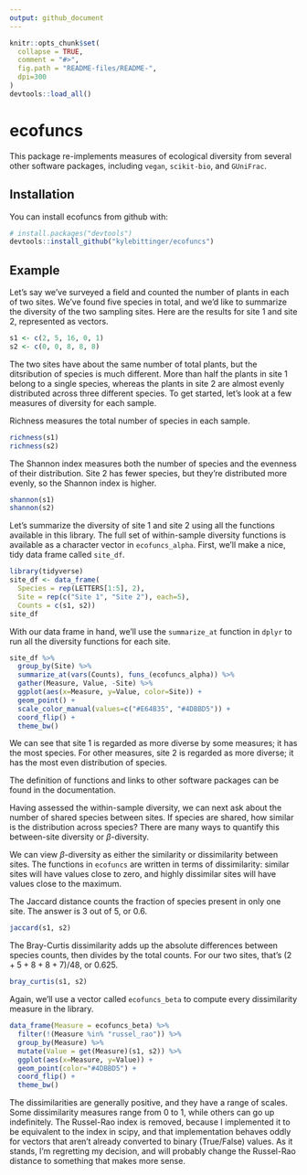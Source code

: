 ```yaml
---
output: github_document
---
```


<!-- README.md is generated from README.Rmd. Please edit that file -->

```r
knitr::opts_chunk$set(
  collapse = TRUE,
  comment = "#>",
  fig.path = "README-files/README-",
  dpi=300
)
devtools::load_all()
```

# ecofuncs

This package re-implements measures of ecological diversity from several other
software packages, including `vegan`, `scikit-bio`, and `GUniFrac`.

## Installation

You can install ecofuncs from github with:

```r
# install.packages("devtools")
devtools::install_github("kylebittinger/ecofuncs")
```

## Example

Let's say we've surveyed a field and counted the number of plants in each of
two sites.  We've found five species in total, and we'd like to summarize
the diversity of the two sampling sites.  Here are the results for site 1 and
site 2, represented as vectors.

```r
s1 <- c(2, 5, 16, 0, 1)
s2 <- c(0, 0, 8, 8, 8)
```

The two sites have about the same number of total plants, but the ditsribution
of species is much different.  More than half the plants in site 1 belong to a
single species, whereas the plants in site 2 are almost evenly distributed
across three different species.  To get started, let's look at a few measures
of diversity for each sample.

Richness measures the total number of species in each sample.

```r
richness(s1)
richness(s2)
```

The Shannon index measures both the number of species and the evenness of their
distribution. Site 2 has fewer species, but they're distributed more evenly, so
the Shannon index is higher.

```r
shannon(s1)
shannon(s2)
```

Let's summarize the diversity of site 1 and site 2 using all the functions
available in this library.  The full set of within-sample diversity functions
is available as a character vector in `ecofuncs_alpha`. First, we'll make a
nice, tidy data frame called `site_df`.

```r
library(tidyverse)
site_df <- data_frame(
  Species = rep(LETTERS[1:5], 2),
  Site = rep(c("Site 1", "Site 2"), each=5),
  Counts = c(s1, s2))
site_df
```

With our data frame in hand, we'll use the `summarize_at` function in `dplyr`
to run all the diversity functions for each site.

```r
site_df %>%
  group_by(Site) %>%
  summarize_at(vars(Counts), funs_(ecofuncs_alpha)) %>%
  gather(Measure, Value, -Site) %>%
  ggplot(aes(x=Measure, y=Value, color=Site)) +
  geom_point() +
  scale_color_manual(values=c("#E64B35", "#4DBBD5")) +
  coord_flip() +
  theme_bw()
```

We can see that site 1 is regarded as more diverse by some measures; it has the
most species. For other measures, site 2 is regarded as more diverse; it has
the most even distribution of species.

The definition of functions and links to other software packages can be found
in the documentation.

Having assessed the within-sample diversity, we can next ask about the number
of shared species between sites.  If species are shared, how similar is the
distribution across species? There are many ways to quantify this between-site
diversity or $\beta$-diversity.

We can view $\beta$-diversity as either the similarity or dissimilarity
between sites. The functions in `ecofuncs` are written in terms of
dissimilarity: similar sites will have values close to zero, and highly
dissimilar sites will have values close to the maximum.

The Jaccard distance counts the fraction of species present in only one site.
The answer is 3 out of 5, or 0.6.

```r
jaccard(s1, s2)
```

The Bray-Curtis dissimilarity adds up the absolute differences between species
counts, then divides by the total counts. For our two sites, that's
$(2 + 5 + 8 + 8 + 7) / 48$, or 0.625.

```r
bray_curtis(s1, s2)
```

Again, we'll use a vector called `ecofuncs_beta` to compute every dissimilarity
measure in the library.

```r
data_frame(Measure = ecofuncs_beta) %>%
  filter(!(Measure %in% "russel_rao")) %>%
  group_by(Measure) %>%
  mutate(Value = get(Measure)(s1, s2)) %>%
  ggplot(aes(x=Measure, y=Value)) +
  geom_point(color="#4DBBD5") +
  coord_flip() +
  theme_bw()
```

The dissimilarities are generally positive, and they have a range of scales.
Some dissimilarity measures range from 0 to 1, while others can go up
indefinitely.  The Russel-Rao index is removed, because I implemented it to be
equivalent to the index in scipy, and that implementation behaves oddly for
vectors that aren't already converted to binary (True/False) values. As it
stands, I'm regretting my decision, and will probably change the Russel-Rao
distance to something that makes more sense.
